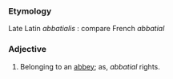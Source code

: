 ===Etymology===
Late Latin ''abbatialis'' : compare French ''abbatial''
===Adjective===
#Belonging to an [[abbey]]; as, ''abbatial'' rights.